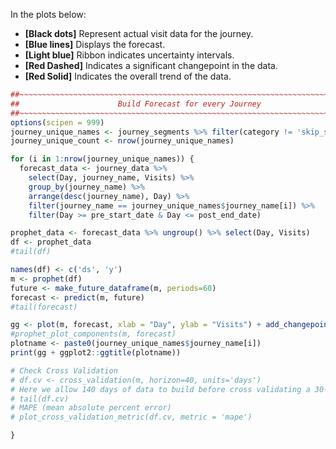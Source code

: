
In the plots below:     

* **[Black dots]** Represent actual visit data for the journey.    
* **[Blue lines]** Displays the forecast.     
* **[Light blue]** Ribbon indicates uncertainty intervals.   
* **[Red Dashed]** Indicates a significant changepoint in the data.
* **[Red Solid]**  Indicates the overall trend of the data. 


```r
##~~~~~~~~~~~~~~~~~~~~~~~~~~~~~~~~~~~~~~~~~~~~~~~~~~~~~~~~~~~~~~~~~~~~~~~~~~~~~~
##                      Build Forecast for every Journey                  ----
##~~~~~~~~~~~~~~~~~~~~~~~~~~~~~~~~~~~~~~~~~~~~~~~~~~~~~~~~~~~~~~~~~~~~~~~~~~~~~~
options(scipen = 999)
journey_unique_names <- journey_segments %>% filter(category != 'skip_summary') %>% select(journey_name) %>% distinct()
journey_unique_count <- nrow(journey_unique_names)

for (i in 1:nrow(journey_unique_names)) {
  forecast_data <- journey_data %>%
    select(Day, journey_name, Visits) %>%
    group_by(journey_name) %>%
    arrange(desc(journey_name), Day) %>%
    filter(journey_name == journey_unique_names$journey_name[i]) %>%
    filter(Day >= pre_start_date & Day <= post_end_date)

prophet_data <- forecast_data %>% ungroup() %>% select(Day, Visits)
df <- prophet_data
#tail(df)

names(df) <- c('ds', 'y') 
m <- prophet(df)
future <- make_future_dataframe(m, periods=60)
forecast <- predict(m, future)
#tail(forecast)

gg <- plot(m, forecast, xlab = "Day", ylab = "Visits") + add_changepoints_to_plot(m)
#prophet_plot_components(m, forecast)
plotname <- paste0(journey_unique_names$journey_name[i])
print(gg + ggplot2::ggtitle(plotname))

# Check Cross Validation
# df.cv <- cross_validation(m, horizon=40, units='days') 
# Here we allow 140 days of data to build before cross validating a 30-day forecast every 50 days;
# tail(df.cv)
# MAPE (mean absolute percent error)
# plot_cross_validation_metric(df.cv, metric = 'mape')

}
```